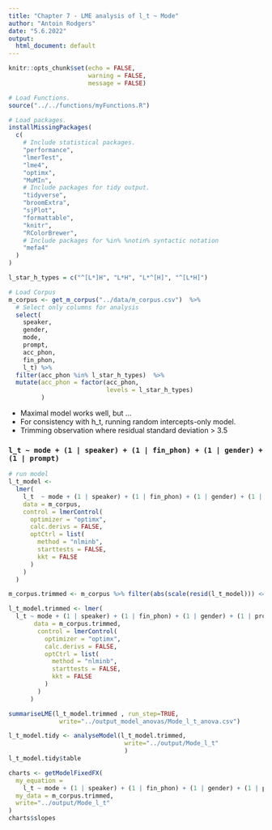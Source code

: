 ```yaml
---
title: "Chapter 7 - LME analysis of l_t ~ Mode"
author: "Antoin Rodgers"
date: "5.6.2022"
output:
  html_document: default
---
```


```r
knitr::opts_chunk$set(echo = FALSE,
                      warning = FALSE,
                      message = FALSE)

# Load Functions.
source("../../functions/myFunctions.R") 

# Load packages.
installMissingPackages(
  c(
    # Include statistical packages.
    "performance",
    "lmerTest",
    "lme4",
    "optimx",
    "MuMIn",
    # Include packages for tidy output.
    "tidyverse",
    "broomExtra",
    "sjPlot",
    "formattable",
    "knitr",
    "RColorBrewer",
    # Include packages for %in% %notin% syntactic notation
    "mefa4"
  )
)

```

```r
l_star_h_types = c("^[L*]H", "L*H", "L*^[H]", "^[L*H]")

# Load Corpus
m_corpus <- get_m_corpus("../data/m_corpus.csv")  %>%
  # Select only columns for analysis
  select(
    speaker,
    gender,
    mode,
    prompt,
    acc_phon,
    fin_phon,
    l_t) %>% 
  filter(acc_phon %in% l_star_h_types)  %>% 
  mutate(acc_phon = factor(acc_phon,
                           levels = l_star_h_types)
         )
```
- Maximal model works well, but ...
- For consistency with h_t, running random intercepts-only model.
- Trimming observation where residual standard deviation > 3.5

### `l_t ~ mode + (1 | speaker) + (1 | fin_phon) + (1 | gender) + (1 | prompt)`

```r

# run model
l_t_model <-
  lmer(
    l_t  ~ mode + (1 | speaker) + (1 | fin_phon) + (1 | gender) + (1 | prompt),
    data = m_corpus,
    control = lmerControl(
      optimizer = "optimx",
      calc.derivs = FALSE,
      optCtrl = list(
        method = "nlminb",
        starttests = FALSE,
        kkt = FALSE
      )
    )
  )

m_corpus.trimmed <- m_corpus %>% filter(abs(scale(resid(l_t_model))) <= 3.5)

l_t_model.trimmed <- lmer(
  l_t ~ mode + (1 | speaker) + (1 | fin_phon) + (1 | gender) + (1 | prompt),
       data = m_corpus.trimmed,
        control = lmerControl(
          optimizer = "optimx",
          calc.derivs = FALSE,
          optCtrl = list(
            method = "nlminb",
            starttests = FALSE,
            kkt = FALSE
          )
        )
      )

summariseLME(l_t_model.trimmed , run_step=TRUE,
              write="../output_model_anovas/Mode_l_t_anova.csv")

```
 
```r

l_t_model.tidy <- analyseModel(l_t_model.trimmed,
                                write="../output/Mode_l_t"
                                )
l_t_model.tidy$table

```

```r

charts <- getModelFixedFX(
  my_equation =
    l_t ~ mode + (1 | speaker) + (1 | fin_phon) + (1 | gender) + (1 | prompt),
  my_data = m_corpus.trimmed,
  write="../output/Mode_l_t"
)
charts$slopes


```
